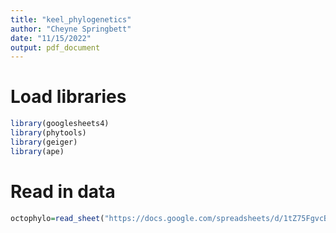 ```yaml
---
title: "keel_phylogenetics"
author: "Cheyne Springbett"
date: "11/15/2022"
output: pdf_document
---
```


# Load libraries
```r
library(googlesheets4)
library(phytools)
library(geiger)
library(ape)
```
# Read in data
```r
octophylo=read_sheet("https://docs.google.com/spreadsheets/d/1tZ75FgvcB8kx1hVY6yO6R9kojDWn7YfKMp_ck_oynxo/edit#gid=0")
```

```r

```

